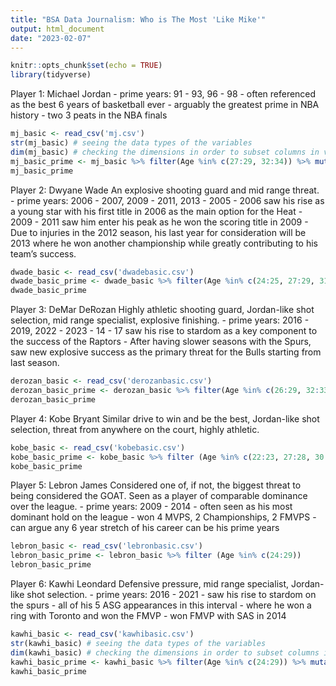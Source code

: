 ```yaml
---
title: "BSA Data Journalism: Who is The Most 'Like Mike'"
output: html_document
date: "2023-02-07"
---
```


```r
knitr::opts_chunk$set(echo = TRUE)
library(tidyverse)
```

Player 1: Michael Jordan
- prime years: 91 - 93, 96 - 98
- often referenced as the best 6 years of basketball ever
- arguably the greatest prime in NBA history
- two 3 peats in the NBA finals
```r
mj_basic <- read_csv('mj.csv')
str(mj_basic) # seeing the data types of the variables
dim(mj_basic) # checking the dimensions in order to subset columns in vars()
mj_basic_prime <- mj_basic %>% filter(Age %in% c(27:29, 32:34)) %>% mutate_at(vars(6:30), as.numeric)
mj_basic_prime
```

Player 2: Dwyane Wade
An explosive shooting guard and mid range threat.
- prime years: 2006 - 2007, 2009 - 2011, 2013 
- 2005 - 2006 saw his rise as a young star with his first title in 2006 as the main option for the Heat
- 2009 - 2011 saw him enter his peak as he won the scoring title in 2009
- Due to injuries in the 2012 season, his last year for consideration will be 2013 where he won another championship while greatly contributing to his team's success.
```r
dwade_basic <- read_csv('dwadebasic.csv')
dwade_basic_prime <- dwade_basic %>% filter(Age %in% c(24:25, 27:29, 31))
dwade_basic_prime
```

Player 3: DeMar DeRozan
Highly athletic shooting guard, Jordan-like shot selection, mid range specialist, explosive finishing.
- prime years: 2016 - 2019, 2022 - 2023
- 14 - 17 saw his rise to stardom as a key component to the success of the Raptors
- After having slower seasons with the Spurs, saw new explosive success as the primary threat for the Bulls starting from last season. 
```r
derozan_basic <- read_csv('derozanbasic.csv')
derozan_basic_prime <- derozan_basic %>% filter(Age %in% c(26:29, 32:33))
derozan_basic_prime
```

Player 4: Kobe Bryant
Similar drive to win and be the best, Jordan-like shot selection, threat from anywhere on the court, highly athletic.
```r
kobe_basic <- read_csv('kobebasic.csv')
kobe_basic_prime <- kobe_basic %>% filter (Age %in% c(22:23, 27:28, 30:31))
kobe_basic_prime
```


Player 5: Lebron James
Considered one of, if not, the biggest threat to being considered the GOAT. Seen as a player of comparable dominance over the league.
- prime years: 2009 - 2014
- often seen as his most dominant hold on the league
- won 4 MVPS, 2 Championships, 2 FMVPS
- can argue any 6 year stretch of his career can be his prime years
```r
lebron_basic <- read_csv('lebronbasic.csv')
lebron_basic_prime <- lebron_basic %>% filter (Age %in% c(24:29))
lebron_basic_prime
```


Player 6: Kawhi Leondard
Defensive pressure, mid range specialist, Jordan-like shot selection.
- prime years: 2016 - 2021
- saw his rise to stardom on the spurs
- all of his 5 ASG appearances in this interval
- where he won a ring with Toronto and won the FMVP
- won FMVP with SAS in 2014
```r
kawhi_basic <- read_csv('kawhibasic.csv')
str(kawhi_basic) # seeing the data types of the variables
dim(kawhi_basic) # checking the dimensions in order to subset columns in vars()
kawhi_basic_prime <- kawhi_basic %>% filter(Age %in% c(24:29)) %>% mutate_at(vars(6:30), as.numeric)
kawhi_basic_prime
```

